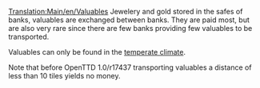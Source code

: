 [[Translation:Main/en/Valuables]]{{en/-}}
{{en/Cargo|name=Valuables
|image=Valuables.png
|produced=[[Main/en/Bank]]
|accepted=[[Main/en/Bank]]
}}
Jewelery and gold stored in the safes of banks, valuables are exchanged between banks. They are paid most, but are also very rare since there are few banks providing few valuables to be transported.

Valuables can only be found in the [[Main/en/Climate#Temperate|temperate climate]].

Note that before OpenTTD 1.0/r17437 transporting valuables a distance of less than 10 tiles yields no money.